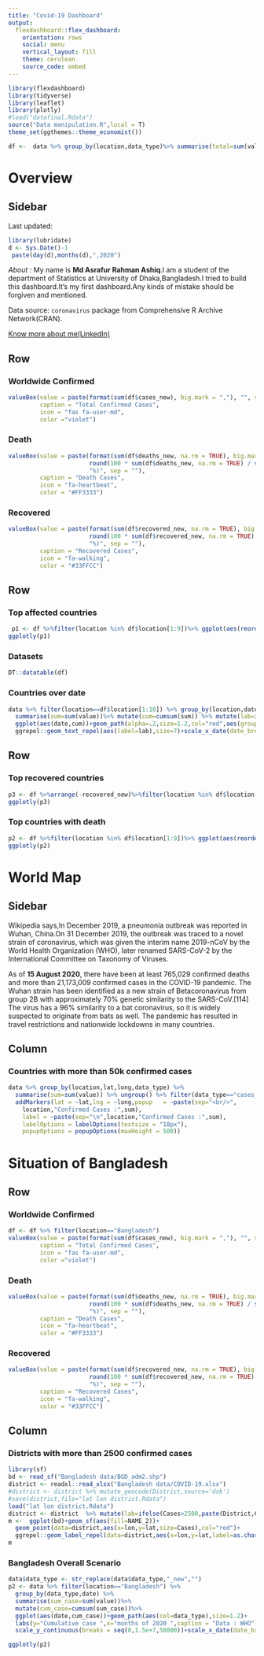 ```yaml
---
title: "Covid-19 Dashboard"
output: 
  flexdashboard::flex_dashboard:
    orientation: rows
    social: menu
    vertical_layout: fill
    theme: cerulean
    source_code: embed
---
```

```r
library(flexdashboard)
library(tidyverse)
library(leaflet)
library(plotly)
#load("datafinal.Rdata")
source("Data manipulation.R",local = T)
theme_set(ggthemes::theme_economist())

df <-  data %>% group_by(location,data_type)%>% summarise(total=sum(value)) %>% pivot_wider(names_from = data_type,values_from=total)%>%arrange(-cases_new)
```

Overview
====================================================================

Sidebar{.sidebar}
---------------------------------------------------------------
Last updated:
```r
library(lubridate)
d <- Sys.Date()-1
 paste(day(d),months(d),",2020") 
```

_About :_
My name is **Md Asrafur Rahman Ashiq**.I am a student of the department of Statistics at University of Dhaka,Bangladesh.I tried to build this dashboard.It's my first dashboard.Any kinds of mistake should be forgiven and mentioned.

Data source: ```coronavirus``` package from Comprehensive R Archive Network(CRAN).

[Know more about me(LinkedIn)]("https://www.linkedin.com/in/md-asrafur-rahman-ashiq-5462ab1a0/")

 Row
----------------------------------------------

### Worldwide Confirmed {.value-box}
```r
valueBox(value = paste(format(sum(df$cases_new), big.mark = ","), "", sep = " "), 
         caption = "Total Confirmed Cases", 
         icon = "fas fa-user-md", 
         color ="violet")
```

### Death {.value-box}
```r
valueBox(value = paste(format(sum(df$deaths_new, na.rm = TRUE), big.mark = ","), " (",
                       round(100 * sum(df$deaths_new, na.rm = TRUE) / sum(df$cases_new), 1), 
                       "%)", sep = ""),
         caption = "Death Cases", 
         icon = "fa-heartbeat", 
         color = "#FF3333")
```

### Recovered {.value-box}
```r
valueBox(value = paste(format(sum(df$recovered_new, na.rm = TRUE), big.mark = ","), " (",
                       round(100 * sum(df$recovered_new, na.rm = TRUE) / sum(df$cases_new), 1), 
                       "%)", sep = ""),
         caption = "Recovered Cases", 
         icon = "fa-walking", 
         color = "#33FFCC")
```

 Row {.tabset}
------------------------------------------------------------------

### Top affected countries

```r
 p1 <- df %>%filter(location %in% df$location[1:9])%>% ggplot(aes(reorder(location,-cases_new),cases_new))+geom_bar(stat="identity",aes(fill=location))+labs(y="total",x="")+theme(legend.position = "")+scale_y_continuous(breaks = seq(0,4e+6,1000000))+geom_text(aes(label=cases_new),vjust=-10000)+scale_fill_brewer(palette = "Set1")+theme(axis.text.x = element_text(angle = 0))
ggplotly(p1)
```

### Datasets

```r
DT::datatable(df)
```

### Countries over date
```r
data %>% filter(location==df$location[1:10]) %>% group_by(location,date) %>%
  summarise(sum=sum(value))%>% mutate(cum=cumsum(sum)) %>% mutate(lab=ifelse(cum==max(cum),location,""))%>%
  ggplot(aes(date,cum))+geom_path(alpha=.2,size=1.2,col="red",aes(group=location))+
  ggrepel::geom_text_repel(aes(label=lab),size=7)+scale_x_date(date_breaks = "1 month",date_labels = "%b %d")+theme_bw()
```

 Row {.tabset}
------------------------------------------------------------

### Top recovered countries
```r
p3 <- df %>%arrange(-recovered_new)%>%filter(location %in% df$location[1:9])%>% ggplot(aes(reorder(location,-recovered_new),recovered_new))+geom_bar(stat="identity",aes(fill=location))+labs(y="total",x="")+theme(legend.position = "")+ geom_text(aes(label=recovered_new),vjust=-10000)+scale_fill_brewer(palette = "Set1")+theme(axis.text.x = element_text(angle = 0))
ggplotly(p3)

```

### Top countries with death

```r
p2 <- df %>%filter(location %in% df$location[1:9])%>% ggplot(aes(reorder(location,-deaths_new),deaths_new))+geom_bar(stat="identity",aes(fill=location))+labs(y="total",x="")+theme(legend.position = "")+scale_y_continuous(breaks = seq(0,250000,50000))+geom_text(aes(label=deaths_new),vjust=-10000)+scale_fill_brewer(palette = "Set1")+theme(axis.text.x = element_text(angle = 0))
ggplotly(p2)

```

World Map
================================================================
Sidebar{.sidebar}
---------------------------------------------------------------
Wikipedia says,In December 2019, a pneumonia outbreak was reported in Wuhan, China.On 31 December 2019, the outbreak was traced to a novel strain of coronavirus, which was given the interim name 2019-nCoV by the World Health Organization (WHO), later renamed SARS-CoV-2 by the International Committee on Taxonomy of Viruses.

As of **15 August 2020**, there have been at least 765,029 confirmed deaths and more than 21,173,009 confirmed cases in the COVID-19 pandemic. The Wuhan strain has been identified as a new strain of Betacoronavirus from group 2B with approximately 70% genetic similarity to the SARS-CoV.[114] The virus has a 96% similarity to a bat coronavirus, so it is widely suspected to originate from bats as well. The pandemic has resulted in travel restrictions and nationwide lockdowns in many countries. 

Column {data-width=650}
-----------------------------------------------------------------------

### Countries with more than 50k confirmed cases
```r
data %>% group_by(location,lat,long,data_type) %>%
  summarise(sum=sum(value)) %>% ungroup() %>% filter(data_type=="cases_new",sum>50000) %>% leaflet()%>%addTiles()%>%addProviderTiles("Esri.WorldImagery")%>%setView(0,0,zoom = 1.9)%>%
  addMarkers(lat = ~lat,lng = ~long,popup   = ~paste(sep="<br/>",
    location,"Confirmed Cases :",sum),
    label = ~paste(sep="\n",location,"Confirmed Cases :",sum),
    labelOptions = labelOptions(textsize = "18px"),
    popupOptions = popupOptions(maxHeight = 500)) 
```

 Situation of Bangladesh
===============================================================

 Row
----------------------------------------------

### Worldwide Confirmed {.value-box}
```r
df <- df %>% filter(location=="Bangladesh")
valueBox(value = paste(format(sum(df$cases_new), big.mark = ","), "", sep = " "), 
         caption = "Total Confirmed Cases", 
         icon = "fas fa-user-md", 
         color ="violet")
```

### Death {.value-box}
```r
valueBox(value = paste(format(sum(df$deaths_new, na.rm = TRUE), big.mark = ","), " (",
                       round(100 * sum(df$deaths_new, na.rm = TRUE) / sum(df$cases_new), 1), 
                       "%)", sep = ""),
         caption = "Death Cases", 
         icon = "fa-heartbeat", 
         color = "#FF3333")
```

### Recovered {.value-box}
```r
valueBox(value = paste(format(sum(df$recovered_new, na.rm = TRUE), big.mark = ","), " (",
                       round(100 * sum(df$recovered_new, na.rm = TRUE) / sum(df$cases_new), 1), 
                       "%)", sep = ""),
         caption = "Recovered Cases", 
         icon = "fa-walking", 
         color = "#33FFCC")
```


 Column
---------------------------------------------------------------

### Districts with more than 2500 confirmed cases

```r
library(sf)
bd <- read_sf("Bangladesh data/BGD_adm2.shp")
district <- readxl::read_xlsx("Bangladesh data/COVID-19.xlsx")
#district <- district %>% mutate_geocode(District,source='dsk')
#save(district,file="lat lon district.Rdata")
load("lat lon district.Rdata")
district <- district  %>% mutate(lab=ifelse(Cases>2500,paste(District,Cases),NA))
m <-  ggplot(bd)+geom_sf(aes(fill=NAME_2))+
  geom_point(data=district,aes(x=lon,y=lat,size=Cases),col="red")+
  ggrepel::geom_label_repel(data=district,aes(x=lon,y=lat,label=as.character(lab),alpha=.5))+theme_minimal()+theme(legend.position = "")
m

```

### Bangladesh Overall Scenario

```r
data$data_type <- str_replace(data$data_type,"_new","")
p2 <- data %>% filter(location=="Bangladesh") %>%
  group_by(data_type,date) %>%
  summarise(sum_case=sum(value))%>%
  mutate(cum_case=cumsum(sum_case))%>%
  ggplot(aes(date,cum_case))+geom_path(aes(col=data_type),size=1.2)+
  labs(y="Cumulative case ",x="months of 2020 ",caption = "Data : WHO")+
  scale_y_continuous(breaks = seq(0,1.5e+7,50000))+scale_x_date(date_breaks = "1 month",date_labels = "%b %d")

ggplotly(p2)
```
